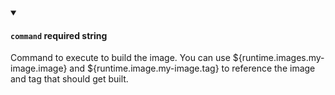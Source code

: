 
<details className="config-field" data-expandable="false" open>
<summary>

#### `command` <span class="config-field-required" data-required="false">required</span> <span class="config-field-type">string</span> <span class="config-field-default"></span> <span class="config-field-enum"></span>

Command to execute to build the image. You can use ${runtime.images.my-image.image} and ${runtime.image.my-image.tag}
to reference the image and tag that should get built.

</summary>



</details>
